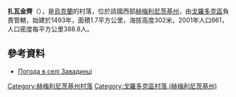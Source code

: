 {{coord|49|5|19|N|26|31|30|E|scale:100000|display=title}}

'''扎瓦金齊'''（{{lang-uk|Завадинці}}），是[[烏克蘭|烏克蘭]]的村落，位於該國西部[[赫梅利尼茨基州|赫梅利尼茨基州]]，由[[戈羅多克區_(赫梅利尼茨基州)|戈羅多克區]]負責管轄，始建於1493年，面積1.7平方公里，海拔高度302米，2001年人口661，人口密度每平方公里388.8人。

==參考資料==
* [http://weather.in.ua/ua/hmel'nickaja/8070 Погода в селі Завадинці] {{Wayback|url=http://weather.in.ua/ua/hmel'nickaja/8070 |date=20111220095344 }}

{{DEFAULTSORT:Завадинці}}
[[Category:赫梅利尼茨基州村落|Category:赫梅利尼茨基州村落]]
[[Category:戈羅多克區村落_(赫梅利尼茨基州)|Category:戈羅多克區村落 (赫梅利尼茨基州)]]


{{Khmelnytskyi-geo-stub}}
